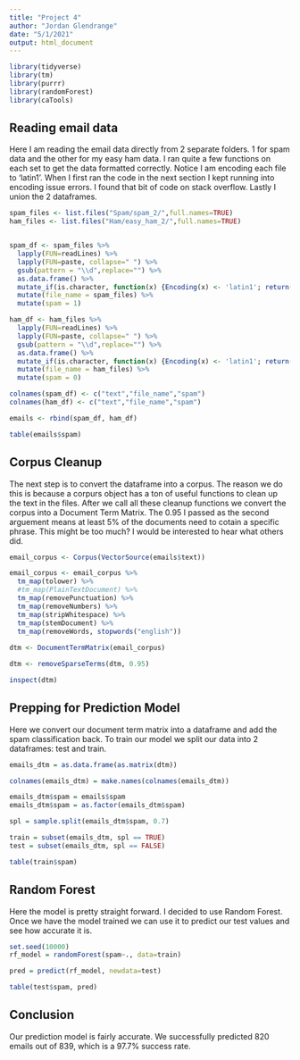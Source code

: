 ```yaml
---
title: "Project 4"
author: "Jordan Glendrange"
date: "5/1/2021"
output: html_document
---
```


```r
library(tidyverse)
library(tm)
library(purrr)
library(randomForest)
library(caTools)
```

## Reading email data

Here I am reading the email data directly from 2 separate folders. 1 for spam data and the other for my easy ham data. I ran quite a few functions on each set to get the data formatted correctly. Notice I am encoding each file to 'latin1'. When I first ran the code in the next section I kept running into encoding issue errors. I found that bit of code on stack overflow. Lastly I union the 2 dataframes.

```r
spam_files <- list.files("Spam/spam_2/",full.names=TRUE)
ham_files <- list.files("Ham/easy_ham_2/",full.names=TRUE)


spam_df <- spam_files %>%
  lapply(FUN=readLines) %>%
  lapply(FUN=paste, collapse=" ") %>%
  gsub(pattern = "\\d",replace="") %>%
  as.data.frame() %>%
  mutate_if(is.character, function(x) {Encoding(x) <- 'latin1'; return(x)}) %>%
  mutate(file_name = spam_files) %>%
  mutate(spam = 1)

ham_df <- ham_files %>%
  lapply(FUN=readLines) %>%
  lapply(FUN=paste, collapse=" ") %>%
  gsub(pattern = "\\d",replace="") %>%
  as.data.frame() %>%
  mutate_if(is.character, function(x) {Encoding(x) <- 'latin1'; return(x)}) %>%
  mutate(file_name = ham_files) %>%
  mutate(spam = 0)

colnames(spam_df) <- c("text","file_name","spam")
colnames(ham_df) <- c("text","file_name","spam")

emails <- rbind(spam_df, ham_df)

table(emails$spam)
```

## Corpus Cleanup

The next step is to convert the dataframe into a corpus. The reason we do this is because a corpurs object has a ton of useful functions to clean up the text in the files. After we call all these cleanup functions we convert the corpus into a Document Term Matrix. The 0.95 I passed as the second arguement means at least 5% of the documents need to cotain a specific phrase. This might be too much? I would be interested to hear what others did.

```r
email_corpus <- Corpus(VectorSource(emails$text))

email_corpus <- email_corpus %>%
  tm_map(tolower) %>%
  #tm_map(PlainTextDocument) %>%
  tm_map(removePunctuation) %>%
  tm_map(removeNumbers) %>%
  tm_map(stripWhitespace) %>%
  tm_map(stemDocument) %>%
  tm_map(removeWords, stopwords("english")) 
  
dtm <- DocumentTermMatrix(email_corpus)

dtm <- removeSparseTerms(dtm, 0.95)

inspect(dtm)
```


## Prepping for Prediction Model

Here we convert our document term matrix into a dataframe and add the spam classification back. To train our model we split our data into 2 dataframes: test and train.

```r
emails_dtm = as.data.frame(as.matrix(dtm))

colnames(emails_dtm) = make.names(colnames(emails_dtm))

emails_dtm$spam = emails$spam
emails_dtm$spam = as.factor(emails_dtm$spam)

spl = sample.split(emails_dtm$spam, 0.7)

train = subset(emails_dtm, spl == TRUE)
test = subset(emails_dtm, spl == FALSE)

table(train$spam)
```

## Random Forest

Here the model is pretty straight forward. I decided to use Random Forest. Once we have the model trained we can use it to predict our test values and see how accurate it is.

```r
set.seed(10000)
rf_model = randomForest(spam~., data=train)

pred = predict(rf_model, newdata=test)

table(test$spam, pred)
```

## Conclusion

Our prediction model is fairly accurate. We successfully predicted 820 emails out of 839, which is a 97.7% success rate.